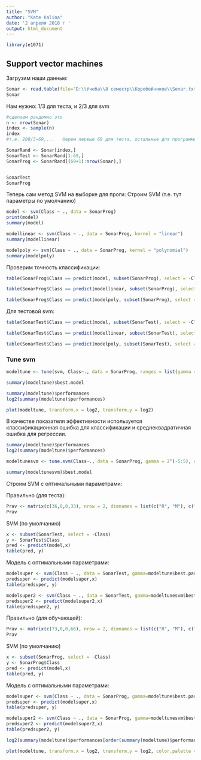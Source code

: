 ---
title: "SVM"
author: "Kate Kalina"
date: '2 апреля 2018 г '
output: html_document
---
```{r}
library(e1071)
```

## Support vector machines

Загрузим наши данные:

```{r}
Sonar <- read.table(file="D:\\Учеба\\8 семестр\\Коробейников\\Sonar.txt", header=TRUE, sep=" ") 
Sonar
```


Нам нужно: 1/3 для теста, и 2/3 для svm

```{r}
#сделаем рандомно это
n <- nrow(Sonar)
index <- sample(n)
index
#т.е. 208/3=69,...   берем первые 69 для теста, остальные для программы
```


```{r}
SonarRand <- Sonar[index,]
SonarTest <- SonarRand[1:69,]
SonarProg <- SonarRand[(69+1):nrow(Sonar),]


SonarTest 
SonarProg 
```


Теперь сам метод SVM на выборке для проги:
Строим SVM (т.е. тут параметры по умолчанию)

```{r}
model <- svm(Class ~ ., data = SonarProg)
print(model)
summary(model)
```


```{r}
modellinear <- svm(Class ~ ., data = SonarProg, kernel = "linear")
summary(modellinear)
```




```{r}
modelpoly <- svm(Class ~ ., data = SonarProg, kernel = "polynomial")
summary(modelpoly)
```
Проверим точность классификации:


```{r}
table(SonarProg$Class == predict(model, subset(SonarProg), select = -Class))

table(SonarProg$Class == predict(modellinear, subset(SonarProg), select = -Class))

table(SonarProg$Class == predict(modelpoly, subset(SonarProg), select = -Class))
```

Для тестовой svm:
```{r}
table(SonarTest$Class == predict(model, subset(SonarTest), select = -Class))

table(SonarTest$Class == predict(modellinear, subset(SonarTest), select = -Class))

table(SonarTest$Class == predict(modelpoly, subset(SonarTest), select = -Class))
```



###  Tune svm

```{r}
modeltune <- tune(svm, Class~., data = SonarProg, ranges = list(gamma = 2^(-15:3), cost = 2^(-1:9)))

summary(modeltune)$best.model
```


```{r}
summary(modeltune)$performances
log2(summary(modeltune)$performances)

plot(modeltune, transform.x = log2, transform.y = log2)
```

В качестве показателя эффективности используется классификационная ошибка для классификации и среднеквадратичная ошибка для регрессии.



```{r}
summary(modeltune)$performances
log2(summary(modeltune)$performances)
```

```{r}
modeltunesvm <- tune.svm(Class~., data = SonarProg, gamma = 2^(-5:5), cost = 2^(-5:0))

summary(modeltunesvm)$best.model
```



Строим SVM с оптимальными параметрами:

Правильно (для теста):

```{r}
Prav <- matrix(c(36,0,0,33), nrow = 2, dimnames = list(c("R", "M"), c("R", "M")))
Prav
```


SVM (по умолчанию)

```{r}
x <- subset(SonarTest, select = -Class)
y <- SonarTest$Class
pred <- predict(model,x)
table(pred, y)
```

Модель с оптимальными параметрами:

```{r}
modelsuper <- svm(Class ~ ., data = SonarTest, gamma=modeltune$best.parameters$gamma, cost=modeltune$best.parameters$cost)
predsuper <- predict(modelsuper,x)
table(predsuper, y) 
```


```{r}
modelsuper2 <- svm(Class ~ ., data = SonarTest, gamma=modeltunesvm$best.parameters$gamma, cost=modeltunesvm$best.parameters$cost)
predsuper2 <- predict(modelsuper2,x)
table(predsuper2, y)
```





Правильно (для обучающей):

```{r}
Prav <- matrix(c(73,0,0,66), nrow = 2, dimnames = list(c("R", "M"), c("R", "M")))
Prav
```


SVM (по умолчанию)

```{r}
x <- subset(SonarProg, select = -Class)
y <- SonarProg$Class
pred <- predict(model,x)
table(pred, y)
```

Модель с оптимальными параметрами:

```{r}
modelsuper <- svm(Class ~ ., data = SonarProg, gamma=modeltune$best.parameters$gamma, cost=modeltune$best.parameters$cost)
predsuper <- predict(modelsuper,x)
table(predsuper, y) 
```


```{r}
modelsuper2 <- svm(Class ~ ., data = SonarProg, gamma=modeltunesvm$best.parameters$gamma, cost=modeltunesvm$best.parameters$cost)
predsuper2 <- predict(modelsuper2,x)
table(predsuper2, y)
```




























```{r}
log2(summary(modeltune)$performances[order(summary(modeltune)$performances[,3]),][1,])

plot(modeltune, transform.x = log2, transform.y = log2, color.palette = rainbow, zlim = c(0.10, 0.25))
```